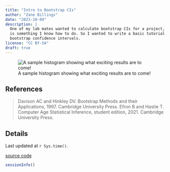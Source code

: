 ```yaml
---
title: "Intro to Bootstrap CIs"
author: "Zane Billings"
date: "2023-10-09"
description: |
  One of my lab mates wanted to calculate bootstrap CIs for a project, which
  is something I know how to do. So I wanted to write a basic tutorial on
  bootstrap confidence intervals.
license: "CC BY-SA"
draft: true
---
```


![A sample histogram showing what exciting results are to come!](thumbnail.png)

## References

> Davison AC and Hinkley DV. Bootstrap Methods and their Applications, 1997.
Cambridge University Press.
> Efron B and Hastie T. Computer Age Statistical Inference, student edition, 2021. Cambridge University Press.

## Details {.appendix}

Last updated at `r Sys.time()`.

[source code](https://github.com/wzbillings/zlog/tree/master/_posts/posts/2023-10-09_BootstrapIntro/index.qmd)

```r
sessionInfo()
```


